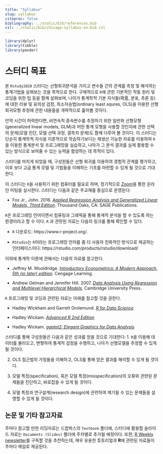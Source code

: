 ```yaml
---
title: "Syllabus"
slug: syllabus
citeproc: false
bibliography: ../static/bib/references.bib
csl: ../static/bib/chicago-syllabus-no-bib.csl
---
```


```r
library(dplyr)
library(tibble)
library(pander)
```


# 스터디 목표

<span class="newthought">본 `Rstudy2020` 스터디는 </span> 선형회귀분석을 가지고 변수들 간의 관계를 측정 및 해석하는 통계기법을 살펴보는 것을 목적으로 한다. 구체적으로 `R`에 관한 기본적인 작동 원리 및 코딩을 위한 팁 등을 함께 살펴보며, 나아가 통계학적 기본 지식들(확률, 분포, 추론 등)에 대한 리뷰 및 유의성 검정, 최소자승법(ordinary least squres, OLS)을 이용한 선형회귀모형 추정에 관한 내용들을 개략적으로 훑어볼 것이다. 

만약 시간이 허락한다면, 비연속적 종속변수를 추정하기 위한 일반화 선형모형(generalized linear models, GLM)과 어떤 통계 모형을 사용할 것인지에 관한 선택의 문제(모델 진단, 모델 선택 과정, 결측치 문제)도 함께 다루어 볼 것이다. 이 스터디는 단순히 통계학적 지식을 이론적으로 학습하기보다는 재생산 가능한 자료를 이용하여 `R`을 이용한 통계분석 및 프로그래밍을 실습하고, 나아가 그 분석 결과를 실제 활용할 수 있는 방식으로 보여줄 수 있는 능력을 함양하는 데 목적이 있다. 

스터디를 마치게 되었을 때, 구성원들은 선형 회귀를 이용하여 경험적 관계를 평가하고, 이후 보다 고급 통계 모델 및 기법들을 이해하는 기초를 마련할 수 있게 될 것으로 기대한다.

이 스터디는 `R`을 사용하기 위한 컴퓨터를 필요로 하며, 정기적으로 [*Zoom*](https://us02web.zoom.us/j/9013379527?pwd=akhTd0poRnNudUt5OGovejlWcW91QT09)을 통한 온라인 미팅을 실시한다. 스터디는 다음과 같은 주교재를 중심으로 운영된다:

  + Fox Jr., John. 2016. [*Applied Regression Analysis and Generalized Linear Models, Third Edition*](https://www.dropbox.com/s/x4h76g5j3657m3w/John%20Fox%20-%20Applied%20Regression%20Analysis%20and%20Generalized%20Linear%20Models.pdf?dl=0). Thousand Oaks, CA: SAGE Publications.

`R`은 프로그래밍 언어이면서 컴퓨팅과 그래픽을 통해 통계적 분석을 할 수 있도록 하는 환경이라고 할 수 이다. `R` 과 관련된 자료는 다음의 링크롤 통해 확인할 수 있다.

  + `R` 다운로드: https://www.r-project.org/.
  
  + `RStudio`는 `R`이라는 프로그래밍 언어를 좀 더 사용자 친화적인 방식으로 제공하는 인터페이스이다: https://rstudio.com/products/rstudio/download/


이외에 통계학 이론에 관해서는 다음의 자료를 참고한다.

  + Jeffrey M. Wooldridge. [*Introductory Econometrics: A Modern Approach, 5th (or later) edition*](https://www.dropbox.com/s/iq7hyck25xji1mv/Jeffrey%20M.%20Wooldridge-Introductory%20Econometrics_%20A%20Modern%20Approach-South-Western%20College%20Pub%20%282012%29.pdf?dl=0). Cengage Learning.

  + Andrew Gelman and Jennifer Hill. 2007. [*Data Analysis Using Regression and Multilevel  Hierarchical Models*](https://www.dropbox.com/s/1xa7l5l60x0hfgh/Andrew%20Gelman%20-%20Data%20Analysis%20Using%20Regression%20and%20Multilevel_Hierarchical%20Models-Cambridge%20University%20Press%20%282008%29.pdf?dl=0). Cambridge University Press.

`R` 프로그래밍 및 코딩과 관련된 자료는 아래를 참고할 것을 권한다.

  + Hadley Wickham and Garrett Grolemund. [*R for Data Science*](https://r4ds.had.co.nz/)

  + Hadley Wickam. [*Advanced R 2nd Edition*](https://adv-r.hadley.nz/)

  + Hadley Wickam. [*ggplot2: Elegant Graphics for Data Analysis*](https://ggplot2-book.org/)

[^courseinfo]: {-}
  `r blogdown::shortcode("courseinfo")`


<span class="newthought">스터디를 통해 구성원들은 다음과 같은 성과를 얻을 것으로 기대한다:
  1. `R`을 이용해 데이터를 불러오고, 변형하여 통계적 검정을 수행하고, 나아가 선형모델을 추정할 수 있게 될 것이다.
  
  2. OLS 접근법의 가정들을 이해하고, OLS를 통해 얻은 결과를 해석할 수 있게 될 것이다.
  
  3. 모델 특정(specification), 혹은 모델 특정(misspecification)의 오류와 관련된 문제들을 진단하고, 바로잡을 수 있게 될 것이다.
  
  4. 모델 특정과 연구설계(research design)에 관련하여 제기될 수 있는 문제들을 설명할 수 있게 될 것이다.


    
## 논문 및 기타 참고자료

주마다 참고할 만한 리딩자료는 드랍박스의 `Textbook` 폴더에, 스터디에 활용할 슬라이드 자료는 `Documents (Slides)` 폴더에 주차별로 추가될 예정이다. 또한, [R Weekly newsletter](https://rweekly.org/)를 구독할 것을 추천하는데, 매우 유용한 튜토리얼과 **R**에 관련된 자료들이 주마다 메일로 제공된다.
